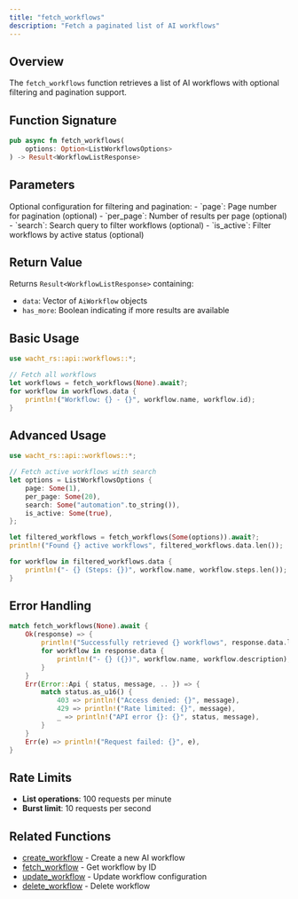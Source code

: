 ```yaml
---
title: "fetch_workflows"
description: "Fetch a paginated list of AI workflows"
---
```


## Overview

The `fetch_workflows` function retrieves a list of AI workflows with optional filtering and pagination support.

## Function Signature

```rust
pub async fn fetch_workflows(
    options: Option<ListWorkflowsOptions>
) -> Result<WorkflowListResponse>
```

## Parameters

<ParamField path="options" type="Option<ListWorkflowsOptions>">
  Optional configuration for filtering and pagination:
  - `page`: Page number for pagination (optional)
  - `per_page`: Number of results per page (optional)
  - `search`: Search query to filter workflows (optional)
  - `is_active`: Filter workflows by active status (optional)
</ParamField>

## Return Value

Returns `Result<WorkflowListResponse>` containing:
- `data`: Vector of `AiWorkflow` objects
- `has_more`: Boolean indicating if more results are available

## Basic Usage

```rust
use wacht_rs::api::workflows::*;

// Fetch all workflows
let workflows = fetch_workflows(None).await?;
for workflow in workflows.data {
    println!("Workflow: {} - {}", workflow.name, workflow.id);
}
```

## Advanced Usage

```rust
use wacht_rs::api::workflows::*;

// Fetch active workflows with search
let options = ListWorkflowsOptions {
    page: Some(1),
    per_page: Some(20),
    search: Some("automation".to_string()),
    is_active: Some(true),
};

let filtered_workflows = fetch_workflows(Some(options)).await?;
println!("Found {} active workflows", filtered_workflows.data.len());

for workflow in filtered_workflows.data {
    println!("- {} (Steps: {})", workflow.name, workflow.steps.len());
}
```

## Error Handling

```rust
match fetch_workflows(None).await {
    Ok(response) => {
        println!("Successfully retrieved {} workflows", response.data.len());
        for workflow in response.data {
            println!("- {} ({})", workflow.name, workflow.description);
        }
    }
    Err(Error::Api { status, message, .. }) => {
        match status.as_u16() {
            403 => println!("Access denied: {}", message),
            429 => println!("Rate limited: {}", message),
            _ => println!("API error {}: {}", status, message),
        }
    }
    Err(e) => println!("Request failed: {}", e),
}
```

## Rate Limits

- **List operations**: 100 requests per minute
- **Burst limit**: 10 requests per second

## Related Functions

- [create_workflow](create-workflow) - Create a new AI workflow
- [fetch_workflow](fetch-workflow) - Get workflow by ID
- [update_workflow](update-workflow) - Update workflow configuration
- [delete_workflow](delete-workflow) - Delete workflow